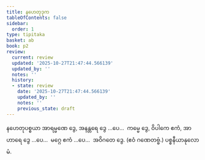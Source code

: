 ```yaml
---
title: နဟေတုဒုက
tableOfContents: false
sidebar:
  order: 1
type: tipitaka
basket: ab
book: p2
review:
  current: review
  updated: '2025-10-27T21:47:44.566139'
  updated_by: ''
  notes: ''
  history:
  - state: review
    date: '2025-10-27T21:47:44.566139'
    updated_by: ''
    notes: ''
    previous_state: draft
---
```



<ReviewStatus review={frontmatter.review} showDetails={true} />

<HypothesisAnnotation frontmatter={frontmatter} />

<DynamicBreadcrumb />

<Division number="95" book="p2" e="ch" v="38" p="37">

<Paragraph number="254" book="p2">
နဟေတုပစ္စယာ အာရမ္မဏေ ဒွေ, အနန္တရေ ဒွေ …ပေ…  ကမ္မေ ဒွေ, ဝိပါကေ ဧကံ, အာဟာရေ ဒွေ …ပေ…  မဂ္ဂေ ဧကံ …ပေ…  အဝိဂတေ ဒွေ. (ဧဝံ ဂဏေတဗ္ဗံ.)

</Paragraph>
</Division>

<Paragraph number="255" type="center" book="p2">
ပစ္စနီယာနုလောမံ.
</Paragraph>